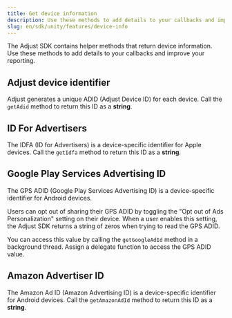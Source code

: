 ```yaml
---
title: Get device information
description: Use these methods to add details to your callbacks and improve your reporting.
slug: en/sdk/unity/features/device-info
---
```



The Adjust SDK contains helper methods that return device information. Use these methods to add details to your callbacks and improve your reporting.

## Adjust device identifier

Adjust generates a unique <Abbr>ADID (Adjust Device ID)</Abbr> for each device. Call the `getAdid` method to return this ID as a **string**.

<GetAdid />

## ID For Advertisers

The <Abbr>IDFA (ID for Advertisers)</Abbr> is a device-specific identifier for Apple devices. Call the `getIdfa` method to return this ID as a **string**.

<GetIdfa />

## Google Play Services Advertising ID

The <Abbr>GPS ADID (Google Play Services Advertising ID)</Abbr> is a device-specific identifier for Android devices. 

Users can opt out of sharing their GPS ADID by toggling the "Opt out of Ads Personalization" setting on their device. When a user enables this setting, the Adjust SDK returns a string of zeros when trying to read the GPS ADID.

You can access this value by calling the `getGoogleAdId` method in a background thread. Assign a delegate function to access the GPS ADID value.

<GetGoogleAdId />

## Amazon Advertiser ID

The <Abbr>Amazon Ad ID (Amazon Advertising ID)</Abbr> is a device-specific identifier for Android devices. Call the `getAmazonAdId` method to return this ID as a **string**.

<GetAmazonAdId />
